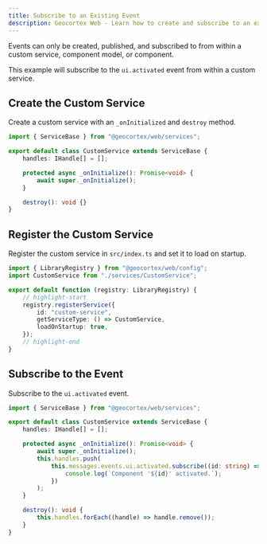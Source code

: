 ```yaml
---
title: Subscribe to an Existing Event
description: Geocortex Web - Learn how to create and subscribe to an existing Geocortex Web event
---
```


Events can only be created, published, and subscribed to from within a custom service, component model, or component.

This example will subscribe to the `ui.activated` event from within a custom service.

## Create the Custom Service

Create a custom service with an `_onInitialized` and `destroy` method.

```ts title="src/services/CustomService.ts"
import { ServiceBase } from "@geocortex/web/services";

export default class CustomService extends ServiceBase {
    handles: IHandle[] = [];

    protected async _onInitialize(): Promise<void> {
        await super._onInitialize();
    }

    destroy(): void {}
}
```

## Register the Custom Service

Register the custom service in `src/index.ts` and set it to load on startup.

```ts title="src/index.ts"
import { LibraryRegistry } from "@geocortex/web/config";
import CustomService from "./services/CustomService";

export default function (registry: LibraryRegistry) {
    // highlight-start
    registry.registerService({
        id: "custom-service",
        getServiceType: () => CustomService,
        loadOnStartup: true,
    });
    // highlight-end
}
```

## Subscribe to the Event

Subscribe to the `ui.activated` event.

```ts title="src/services/CustomService.ts"
import { ServiceBase } from "@geocortex/web/services";

export default class CustomService extends ServiceBase {
    handles: IHandle[] = [];

    protected async _onInitialize(): Promise<void> {
        await super._onInitialize();
        this.handles.push(
            this.messages.events.ui.activated.subscribe((id: string) => {
                console.log(`Component '${id}' activated.`);
            })
        );
    }

    destroy(): void {
        this.handles.forEach((handle) => handle.remove());
    }
}
```
